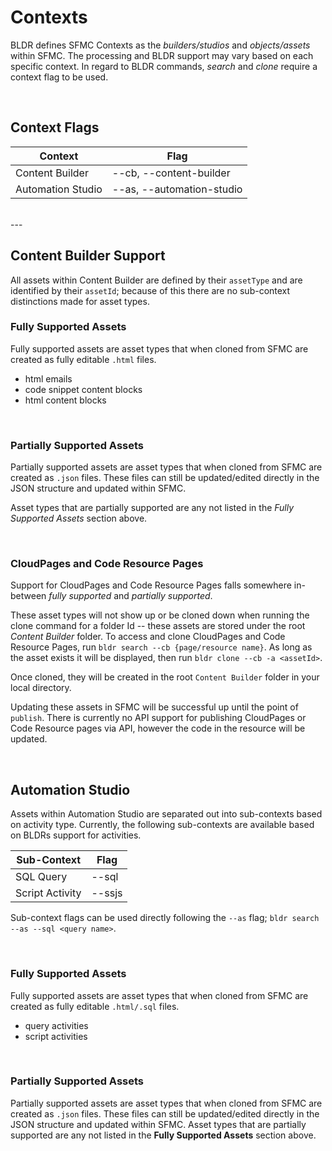 

# Contexts

BLDR defines SFMC Contexts as the _builders/studios_ and _objects/assets_ within SFMC. The processing and BLDR support may vary based on each specific context. In regard to BLDR commands, _search_ and _clone_ require a context flag to be used.

<br />

## Context Flags

|Context               | Flag                      |
| -------------------- | ------------------------- |
| Content Builder      | --cb, --content-builder   |
| Automation Studio    | --as, --automation-studio |

<br />
---
<br />

## Content Builder Support

All assets within Content Builder are defined by their `assetType` and are identified by their `assetId`; because of this there are no sub-context distinctions made for asset types.

### Fully Supported Assets

Fully supported assets are asset types that when cloned from SFMC are created as fully editable `.html` files.

- html emails
- code snippet content blocks
- html content blocks

<br />

### Partially Supported Assets

Partially supported assets are asset types that when cloned from SFMC are created as `.json` files. These files can still be updated/edited directly in the JSON structure and updated within SFMC. 

Asset types that are partially supported are any not listed in the _Fully Supported Assets_ section above.

<br />

### CloudPages and Code Resource Pages

Support for CloudPages and Code Resource Pages falls somewhere in-between _fully supported_ and _partially supported_.

These asset types will not show up or be cloned down when running the clone command for a folder Id -- these assets are stored under the root _Content Builder_ folder. To access and clone CloudPages and Code Resource Pages, run `bldr search --cb {page/resource name}`. As long as the asset exists it will be displayed, then run `bldr clone --cb -a <assetId>`.

Once cloned, they will be created in the root `Content Builder` folder in your local directory.

Updating these assets in SFMC will be successful up until the point of `publish`. There is currently no API support for publishing CloudPages or Code Resource pages via API, however the code in the resource will be updated.

<br />

## Automation Studio

Assets within Automation Studio are separated out into sub-contexts based on activity type. Currently, the following sub-contexts are available based on BLDRs support for activities.

| Sub-Context        | Flag     |
| -------------------| ---------|
| SQL Query          | --sql    |
| Script Activity    | --ssjs   |

Sub-context flags can be used directly following the `--as` flag; `bldr search --as --sql <query name>`.

<br />

### Fully Supported Assets

Fully supported assets are asset types that when cloned from SFMC are created as fully editable `.html/.sql` files.

-   query activities
-   script activities

<br />

### Partially Supported Assets

Partially supported assets are asset types that when cloned from SFMC are created as `.json` files. These files can still be updated/edited directly in the JSON structure and updated within SFMC. Asset types that are partially supported are any not listed in the **Fully Supported Assets** section above.
